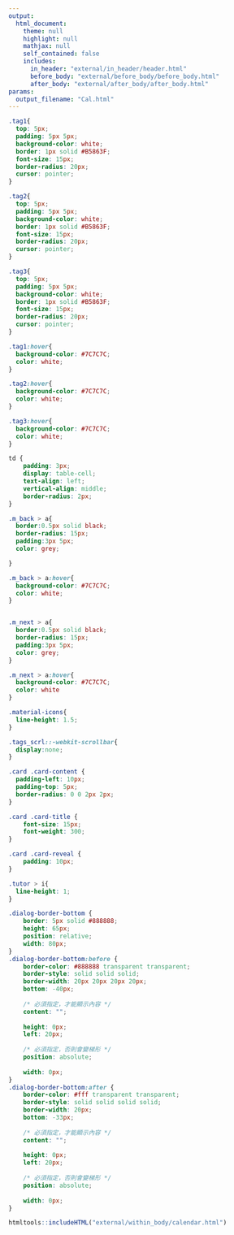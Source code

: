 ```yaml
---
output: 
  html_document:
    theme: null
    highlight: null
    mathjax: null
    self_contained: false
    includes:
      in_header: "external/in_header/header.html"
      before_body: "external/before_body/before_body.html"
      after_body: "external/after_body/after_body.html"
params:
  output_filename: "Cal.html"
---
```


```css
.tag1{
  top: 5px;
  padding: 5px 5px;
  background-color: white;
  border: 1px solid #B5863F;
  font-size: 15px;
  border-radius: 20px;
  cursor: pointer;
}

.tag2{
  top: 5px;
  padding: 5px 5px;
  background-color: white;
  border: 1px solid #B5863F;
  font-size: 15px;
  border-radius: 20px;
  cursor: pointer;
}

.tag3{
  top: 5px;
  padding: 5px 5px;
  background-color: white;
  border: 1px solid #B5863F;
  font-size: 15px;
  border-radius: 20px;
  cursor: pointer;
}

.tag1:hover{
  background-color: #7C7C7C;
  color: white;
}

.tag2:hover{
  background-color: #7C7C7C;
  color: white;
}

.tag3:hover{
  background-color: #7C7C7C;
  color: white;
}

td {
    padding: 3px;
    display: table-cell;
    text-align: left;
    vertical-align: middle;
    border-radius: 2px;
}

.m_back > a{
  border:0.5px solid black;
  border-radius: 15px;
  padding:3px 5px;
  color: grey;

}

.m_back > a:hover{
  background-color: #7C7C7C;
  color: white;
}


.m_next > a{
  border:0.5px solid black;
  border-radius: 15px;
  padding:3px 5px;
  color: grey;
}

.m_next > a:hover{
  background-color: #7C7C7C;
  color: white
}

.material-icons{
  line-height: 1.5;
}

.tags_scrl::-webkit-scrollbar{
  display:none;
}

.card .card-content {
  padding-left: 10px;
  padding-top: 5px;
  border-radius: 0 0 2px 2px;
}

.card .card-title {
    font-size: 15px;
    font-weight: 300;
}

.card .card-reveal {
    padding: 10px;
}

.tutor > i{
  line-height: 1;
}

.dialog-border-bottom {
    border: 5px solid #888888;
    height: 65px;
    position: relative;
    width: 80px;
}
.dialog-border-bottom:before {
    border-color: #888888 transparent transparent; 
    border-style: solid solid solid; 
    border-width: 20px 20px 20px 20px; 
    bottom: -40px;
 
    /* 必須指定，才能顯示內容 */
    content: "";
 
    height: 0px;
    left: 20px; 
 
    /* 必須指定，否則會變梯形 */
    position: absolute;
 
    width: 0px;
}
.dialog-border-bottom:after {
    border-color: #fff transparent transparent; 
    border-style: solid solid solid solid; 
    border-width: 20px; 
    bottom: -33px;
 
    /* 必須指定，才能顯示內容 */
    content: "";
 
    height: 0px;
    left: 20px; 
 
    /* 必須指定，否則會變梯形 */
    position: absolute;
 
    width: 0px;
}
```

```r
htmltools::includeHTML("external/within_body/calendar.html")

```